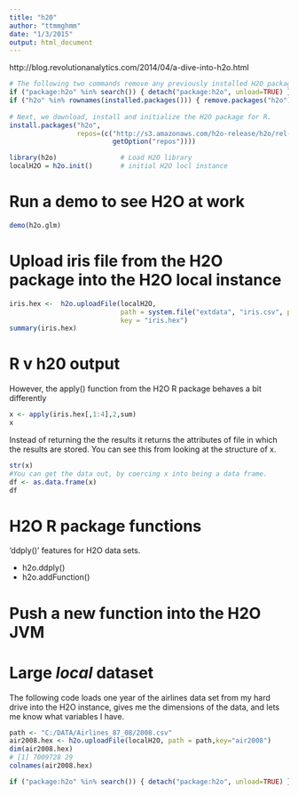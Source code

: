 ```yaml
---
title: "h20"
author: "ttmmghmm"
date: "1/3/2015"
output: html_document
---
```


http://blog.revolutionanalytics.com/2014/04/a-dive-into-h2o.html


```r

# The following two commands remove any previously installed H2O packages for R.
if ("package:h2o" %in% search()) { detach("package:h2o", unload=TRUE) }
if ("h2o" %in% rownames(installed.packages())) { remove.packages("h2o") }
 
# Next, we download, install and initialize the H2O package for R.
install.packages("h2o", 
                 repos=(c("http://s3.amazonaws.com/h2o-release/h2o/rel-kahan/5/R", 
                          getOption("repos"))))

```

```r
library(h2o)                # Load H2O library  
localH2O = h2o.init()       # initial H2O locl instance 
```

# Run a demo to see H2O at work
```r
demo(h2o.glm)
```

# Upload iris file from the H2O package into the H2O local instance
```r
iris.hex <-  h2o.uploadFile(localH2O, 
                            path = system.file("extdata", "iris.csv", package="h2o"), 
                            key = "iris.hex")
summary(iris.hex)
```

# R v h20 output
However, the apply() function from the H2O R package behaves a bit differently
```r
x <- apply(iris.hex[,1:4],2,sum)
x
```
Instead of returning the the results it returns the attributes of file in which the results are stored. You can see this from looking at the structure of x.
```r
str(x)
#You can get the data out, by coercing x into being a data frame.
df <- as.data.frame(x)
df
```

# H2O R package functions 
'ddply()' features for H2O data sets. 

* h2o.ddply()
* h2o.addFunction()

# Push a new function into the H2O JVM

# Large _local_ dataset 
The following code loads one year of the airlines data set from my hard drive into the H2O instance, gives me the dimensions of the data, and lets me know what variables I have.
```r
path <- "C:/DATA/Airlines_87_08/2008.csv"
air2008.hex <- h2o.uploadFile(localH2O, path = path,key="air2008")
dim(air2008.hex)
# [1] 7009728 29
colnames(air2008.hex)
```


```r
if ("package:h2o" %in% search()) { detach("package:h2o", unload=TRUE) }
```

